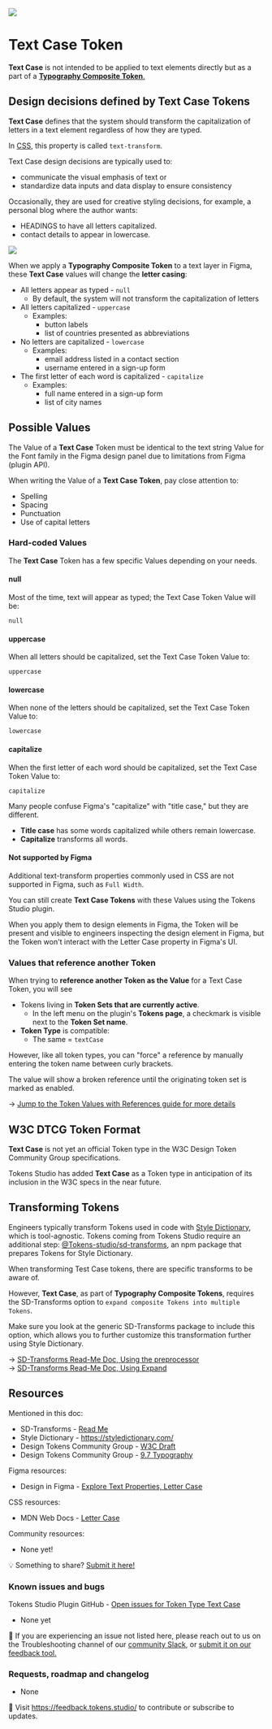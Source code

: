 ![](/token-types/header-token-type-textCase.png)
# Text Case Token 
**Text Case** is not intended to be applied to text elements directly but as a part of a [**Typography Composite Token**.](/token-types/token-type-typography-composite)

## Design decisions defined by Text Case Tokens
**Text Case** defines that the system should transform the capitalization of letters in a text element regardless of how they are typed. 

In [CSS](https://developer.mozilla.org/en-US/docs/Web/CSS/text-transform), this property is called `text-transform`.

Text Case design decisions are typically used to:
- communicate the visual emphasis of text or 
- standardize data inputs and data display to ensure consistency
 
Occasionally, they are used for creative styling decisions, for example, a personal blog where the author wants: 
- HEADINGS to have all letters capitalized.
- contact details to appear in lowercase.

![](/token-types/tokens-textCase-form-empty-2-01.png)

When we apply a **Typography Composite Token** to a text layer in Figma, these **Text Case** values will change the **letter casing**:
- All letters appear as typed - `null`
	- By default, the system will not transform the capitalization of letters
- All letters capitalized - `uppercase`
	- Examples:
		- button labels
		- list of countries presented as abbreviations
- No letters are capitalized - `lowercase`
	- Examples:
		- email address listed in a contact section
		- username entered in a sign-up form
- The first letter of each word is capitalized - `capitalize`
	- Examples:
		- full name entered in a sign-up form
		- list of city names 

## Possible Values
The Value of a **Text Case** Token must be identical to the text string Value for the Font family in the Figma design panel due to limitations from Figma (plugin API). 

When writing the Value of a **Text Case Token**, pay close attention to:
- Spelling
- Spacing
- Punctuation
- Use of capital letters

### Hard-coded Values
The **Text Case** Token has a few specific Values depending on your needs. 
#### null
Most of the time, text will appear as typed; the Text Case Token Value will be:
```
null
```

#### uppercase
When all letters should be capitalized, set the Text Case Token Value to:
```
uppercase
```

#### lowercase
When none of the letters should be capitalized, set the Text Case Token Value to:
```
lowercase
```

#### capitalize
When the first letter of each word should be capitalized, set the Text Case Token Value to:
```
capitalize
```

 Many people confuse Figma's "capitalize" with "title case," but they are different. 
- **Title case** has some words capitalized while others remain lowercase. 
- **Capitalize** transforms all words. 

#### Not supported by Figma
Additional text-transform properties commonly used in CSS are not supported in Figma, such as `Full Width`. 

You can still create **Text Case Tokens** with these Values using the Tokens Studio plugin.  

When you apply them to design elements in Figma, the Token will be present and visible to engineers inspecting the design element in Figma, but the Token won't interact with the Letter Case property in Figma's UI. 

### Values that reference another Token
When trying to **reference another Token as the Value** for a Text Case Token, you will see
- Tokens living in **Token Sets that are currently active**.
	- In the left menu on the plugin's **Tokens page**, a checkmark is visible next to the **Token Set name**. 
- **Token Type** is compatible:
	- The same = `textCase`

However, like all token types, you can "force" a reference by manually entering the token name between curly brackets.


<Callout type="info" emoji="✦">
The value will show a broken reference until the originating token set is marked as enabled.
</Callout>


→ [Jump to the Token Values with References guide for more details](/variables/references)

## W3C DTCG Token Format 
**Text Case** is not yet an official Token type in the W3C Design Token Community Group specifications.

Tokens Studio has added **Text Case** as a Token type in anticipation of its inclusion in the W3C specs in the near future. 

## Transforming Tokens
Engineers typically transform Tokens used in code with [Style Dictionary](https://styledictionary.com/), which is tool-agnostic. Tokens coming from Tokens Studio require an additional step: [@Tokens-studio/sd-transforms](https://www.npmjs.com/package/@tokens-studio/sd-transforms), an npm package that prepares Tokens for Style Dictionary. 

When transforming Test Case tokens, there are specific transforms to be aware of.  

However, **Text Case**, as part of **Typography Composite Tokens**, requires the SD-Transforms option to `expand composite Tokens into multiple Tokens`. 

Make sure you look at the generic SD-Transforms package to include this option, which allows you to further customize this transformation further using Style Dictionary. 

→ [SD-Transforms Read-Me Doc, Using the preprocessor](https://github.com/Tokens-studio/sd-transforms/?tab=readme-ov-file#using-the-preprocessor)\
→ [SD-Transforms Read-Me Doc, Using Expand](https://github.com/Tokens-studio/sd-transforms/?tab=readme-ov-file#using-expand)

## Resources
Mentioned in this doc:
- SD-Transforms - [Read Me ](https://github.com/tokens-studio/sd-transforms#readme)
- Style Dictionary - https://styledictionary.com/
- Design Tokens Community Group - [W3C Draft](https://tr.designtokens.org/format/)
-  Design Tokens Community Group - [9.7 Typography](ttps://tr.designTokens.org/format/#typography)

Figma resources:
- Design in Figma - [Explore Text Properties, Letter Case](https://help.figma.com/hc/en-us/articles/360039956634-Explore-text-properties#letter-case)

CSS resources:
- MDN Web Docs - [Letter Case](https://developer.mozilla.org/en-US/docs/Web/CSS/text-transform)

Community resources:
- None yet! 

💡 Something to share? [Submit it here!](https://feedback.tokens.studio/)

### Known issues and bugs
Tokens Studio Plugin GitHub - [Open issues for Token Type Text Case](https://github.com/tokens-studio/figma-plugin/labels/token%20type%20text%20case)
- None yet

🐞 If you are experiencing an issue not listed here, please reach out to us on the Troubleshooting channel of our [community Slack](https://tokens.studio/slack), or [submit it on our feedback tool.](https://feedback.tokens.studio/ ) 

### Requests, roadmap and changelog
- None 

💌 Visit https://feedback.tokens.studio/ to contribute or subscribe to updates.
